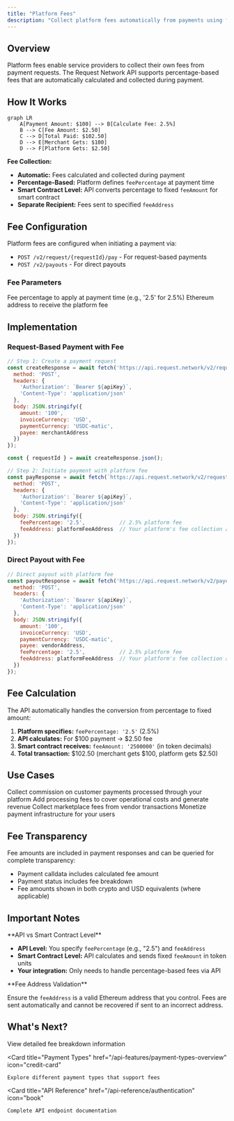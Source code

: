 ```yaml
---
title: "Platform Fees"
description: "Collect platform fees automatically from payments using feePercentage and feeAddress"
---
```


## Overview

Platform fees enable service providers to collect their own fees from payment requests. The Request Network API supports percentage-based fees that are automatically calculated and collected during payment.

## How It Works

```mermaid
graph LR
    A[Payment Amount: $100] --> B[Calculate Fee: 2.5%]
    B --> C[Fee Amount: $2.50]
    C --> D[Total Paid: $102.50]
    D --> E[Merchant Gets: $100]
    D --> F[Platform Gets: $2.50]
```

**Fee Collection:**
- **Automatic:** Fees calculated and collected during payment
- **Percentage-Based:** Platform defines `feePercentage` at payment time
- **Smart Contract Level:** API converts percentage to fixed `feeAmount` for smart contract
- **Separate Recipient:** Fees sent to specified `feeAddress`

## Fee Configuration

Platform fees are configured when initiating a payment via:
- `POST /v2/request/{requestId}/pay` - For request-based payments
- `POST /v2/payouts` - For direct payouts

### Fee Parameters

<ParamField body="feePercentage" type="string">
  Fee percentage to apply at payment time (e.g., '2.5' for 2.5%)
</ParamField>

<ParamField body="feeAddress" type="string">
  Ethereum address to receive the platform fee
</ParamField>

## Implementation

### Request-Based Payment with Fee

```javascript
// Step 1: Create a payment request
const createResponse = await fetch('https://api.request.network/v2/request', {
  method: 'POST',
  headers: {
    'Authorization': `Bearer ${apiKey}`,
    'Content-Type': 'application/json'
  },
  body: JSON.stringify({
    amount: '100',
    invoiceCurrency: 'USD',
    paymentCurrency: 'USDC-matic',
    payee: merchantAddress
  })
});

const { requestId } = await createResponse.json();

// Step 2: Initiate payment with platform fee
const payResponse = await fetch(`https://api.request.network/v2/request/${requestId}/pay`, {
  method: 'POST',
  headers: {
    'Authorization': `Bearer ${apiKey}`,
    'Content-Type': 'application/json'
  },
  body: JSON.stringify({
    feePercentage: '2.5',           // 2.5% platform fee
    feeAddress: platformFeeAddress  // Your platform's fee collection address
  })
});
```

### Direct Payout with Fee

```javascript
// Direct payout with platform fee
const payoutResponse = await fetch('https://api.request.network/v2/payouts', {
  method: 'POST',
  headers: {
    'Authorization': `Bearer ${apiKey}`,
    'Content-Type': 'application/json'
  },
  body: JSON.stringify({
    amount: '100',
    invoiceCurrency: 'USD',
    paymentCurrency: 'USDC-matic',
    payee: vendorAddress,
    feePercentage: '2.5',           // 2.5% platform fee
    feeAddress: platformFeeAddress  // Your platform's fee collection address
  })
});
```

## Fee Calculation

The API automatically handles the conversion from percentage to fixed amount:

1. **Platform specifies:** `feePercentage: '2.5'` (2.5%)
2. **API calculates:** For $100 payment → $2.50 fee
3. **Smart contract receives:** `feeAmount: '2500000'` (in token decimals)
4. **Total transaction:** $102.50 (merchant gets $100, platform gets $2.50)

## Use Cases

<CardGroup cols={2}>
  <Card title="SaaS Platforms" icon="building">
    Collect commission on customer payments processed through your platform
  </Card>
  
  <Card title="Payment Processors" icon="credit-card">
    Add processing fees to cover operational costs and generate revenue
  </Card>
  <Card title="Marketplaces" icon="store">
    Collect marketplace fees from vendor transactions
  </Card>
  
  <Card title="Service Platforms" icon="handshake">
    Monetize payment infrastructure for your users
  </Card>
</CardGroup>

## Fee Transparency

Fee amounts are included in payment responses and can be queried for complete transparency:

- Payment calldata includes calculated fee amount
- Payment status includes fee breakdown
- Fee amounts shown in both crypto and USD equivalents (where applicable)

## Important Notes

<Note>
**API vs Smart Contract Level**

- **API Level:** You specify `feePercentage` (e.g., "2.5") and `feeAddress`
- **Smart Contract Level:** API calculates and sends fixed `feeAmount` in token units
- **Your integration:** Only needs to handle percentage-based fees via API
</Note>

<Warning>
**Fee Address Validation**

Ensure the `feeAddress` is a valid Ethereum address that you control. Fees are sent automatically and cannot be recovered if sent to an incorrect address.
</Warning>

## What's Next?

<CardGroup cols={3}>
  <Card 
    title="Fee Breakdowns" 
    href="/api-features/fee-breakdowns"
    icon="receipt"
  >
    View detailed fee breakdown information
  </Card>
  
  <Card 
    title="Payment Types" 
    href="/api-features/payment-types-overview"
    icon="credit-card"
  >
    Explore different payment types that support fees
  </Card>
  
  <Card 
    title="API Reference" 
    href="/api-reference/authentication"
    icon="book"
  >
    Complete API endpoint documentation
  </Card>
</CardGroup>
